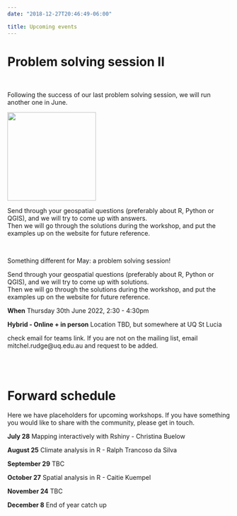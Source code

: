 ```yaml
---
date: "2018-12-27T20:46:49-06:00"

title: Upcoming events
---
```


# Problem solving session II 

<br>

Following the success of our last problem solving session, we will run another one in June. 

<img width="200" src="https://m.media-amazon.com/images/I/81nKJATxK2L._AC_SX679_.jpg">

Send through your geospatial questions (preferably about R, Python or QGIS), and we will try to come up with answers.   
Then we will go through the solutions during the workshop, and put the examples up on the website for future reference.  


<br>

Something different for May: a problem solving session! 



Send through your geospatial questions (preferably about R, Python or QGIS), and we will try to come up with solutions.  
Then we will go through the solutions during the workshop, and put the examples up on the website for future reference.  


**When** Thursday 30th June 2022, 2:30 - 4:30pm


**Hybrid - Online + in person**
Location TBD, but somewhere at UQ St Lucia

check email for teams link. 
If you are not on the mailing list, email mitchel.rudge@uq.edu.au and request to be added. 

<br>
<br>

# Forward schedule 

Here we have placeholders for upcoming workshops. If you have something you would like to share with the community, 
please get in touch. 


**July 28**
Mapping interactively with Rshiny - Christina Buelow

**August 25**
Climate analysis in R - Ralph Trancoso da Silva 

**September 29**
TBC

**October 27**
Spatial analysis in R - Caitie Kuempel

**November 24**
TBC

**December 8**
End of year catch up


























